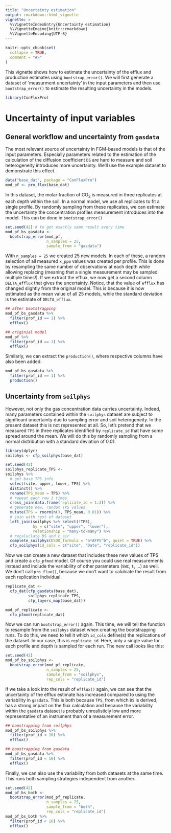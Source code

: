 ```yaml
---
title: "Uncertainty estimation"
output: rmarkdown::html_vignette
vignette: >
  %\VignetteIndexEntry{Uncertainty estimation}
  %\VignetteEngine{knitr::rmarkdown}
  %\VignetteEncoding{UTF-8}
---
```


```r
knitr::opts_chunk$set(
  collapse = TRUE,
  comment = "#>"
)
```

This vignette shows how to estimate the uncertainty of the efflux and production estimates using `bootstrap_error()`.
We will first generate a dataset of 'measurment uncertainty' in the input parameters and then use `bootstrap_error()` to estimate the resulting uncertainty in the models.

```r
library(ConFluxPro)
```

# Uncertainty of input variables

## General workflow and uncertainty from `gasdata`

The most relevant source of uncertainty in FGM-based models is that of the input parameters.
Especially parameters related to the estimation of the calculation of the diffusion coefficient `DS` are hard to measure and soil heterogeneity introduces more uncertainty.
We'll use the example dataset to demonstrate this effect. 
```r
data("base_dat", package = "ConFluxPro")
mod_pf <- pro_flux(base_dat)
```

In this dataset, the molar fraction of CO~2~ is measured in three replicates at each depth within the soil. 
In a normal model, we use all replicates to fit a single profile. 
By randomly sampling from these replicates, we can estimate the uncertainty the concentration profiles measurement introduces into the model. 
This can be done in `bootstrap_error()`
```r
set.seed(42) # to get exactly same result every time 
mod_pf_bs_gasdata <- 
  bootstrap_error(mod_pf, 
                  n_samples = 25, 
                  sample_from = "gasdata")
```
With `n_samples = 25` we created 25 new models.
In each of these, a random selection of all measured `x_ppm` values was created per profile. 
This is done by resampling the same number of observations at each depth while allowing replacing (meaning that a single measurement may be sampled multiple times!). 
If we extract the efflux, we now get a second column `DELTA_efflux` that gives the uncertainty.
Notice, that the value of `efflux` has changed slightly from the original model.
This is because it is now estimated as the mean value of all 25 models, while the standard deviation is the estimate of `DELTA_efflux`.

```r
## after bootstrapping
mod_pf_bs_gasdata %>%
  filter(prof_id == 1) %>%
  efflux()

## originial model
mod_pf %>%
  filter(prof_id == 1) %>%
  efflux()
```

Similarly, we can extract the `production()`, where respective columns have also been added.

```r
mod_pf_bs_gasdata %>%
  filter(prof_id == 1) %>%
  production()
```

## Uncertainty from `soilphys`

However, not only the gas concentration data carries uncertainty.
Indeed, many parameters contained within the `soilphys` dataset are subject to significant uncertainty due to sampling error and soil heterogeneity.
In the present dataset this is not represented at all.
So, let's pretend that we measured `TPS` in three replicates identified by `replicate_id` that have some spread around the mean.
We will do this by randomly sampling from a normal distribution with a standard deviation of 0.01.
```r
library(dplyr)
soilphys <- cfp_soilphys(base_dat)

set.seed(42)
soilphys_replicate_TPS <-
soilphys %>%
  # get base TPS info
  select(site, upper, lower, TPS) %>%
  distinct() %>%
  rename(TPS_mean = TPS) %>%
  # repeat each row 3 times 
  cross_join(data.frame(replicate_id = 1:3)) %>%
  # generate new, random TPS values
  mutate(TPS = rnorm(n(), TPS_mean, 0.01)) %>%
  # join with rest of dataset
  left_join(soilphys %>% select(!TPS),
            by = c("site", "upper", "lower"),
            relationship = "many-to-many") %>%
  # recaluclate DS and c_air
  complete_soilphys(DSD0_formula = "a*AFPS^b", quiet = TRUE) %>%
  cfp_soilphys(id_cols = c("site", "Date", "replicate_id"))

```
Now we can create a new dataset that includes these new values of TPS and create a `cfp_pfmod` model.
Of course you could use real measurements instead and include the variability of other parameters (`SWC`, `t`, ...) as well.
We don't call `pro_flux()`, because we don't want to calulcate the result from each replication individual.
```r
replicate_dat <- 
  cfp_dat(cfp_gasdata(base_dat),
          soilphys_replicate_TPS,
          cfp_layers_map(base_dat))

mod_pf_replicate <-
  cfp_pfmod(replicate_dat)

```
Now we can run `bootstrap_error()` again.
This time, we will tell the function to resample from the `soilphys` dataset when creating the bootstrapping runs. 
To do this, we need to tell it which `id_cols` define(s) the replications of the dataset.
In our case, this is `replicate_id`.
Here, only a single value for each profile and depth is sampled for each run.
The new call looks like this:
```r
set.seed(42)
mod_pf_bs_soilphys <- 
  bootstrap_error(mod_pf_replicate, 
                  n_samples = 25, 
                  sample_from = "soilphys",
                  rep_cols = "replicate_id")
```
If we take a look into the result of `efflux()` again, we can see that the uncertainty of the efflux estimate has increased compared to using the variability in `gasdata`.
This is both because `TPS`, from which `DS` is derived, has a strong impact on the flux calculation and because the variability within the `gasdata` dataset is probably unrealisticly low and more representative of an instrument than of a measurement error.

```r
## boostrapping from soilphys
mod_pf_bs_soilphys %>%
  filter(prof_id < 10) %>%
  efflux()

## boostrapping from gasdata
mod_pf_bs_gasdata %>%
  filter(prof_id < 10) %>%
  efflux()
```

Finally, we can also use the variability from both datasets at the same time.
This runs both sampling strategies independent from another.

```r
set.seed(42)
mod_pf_bs_both <- 
  bootstrap_error(mod_pf_replicate, 
                  n_samples = 25, 
                  sample_from = "both",
                  rep_cols = "replicate_id")
mod_pf_bs_both %>%
  filter(prof_id < 10) %>%
  efflux()
```

